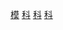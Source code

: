 {{Navbox
| name = 科威特君主
| title = {{flagicon|科威特}} [[科威特埃米爾|科威特君主]]
| state = {{{state|autocollapse}}}
| listclass = hlist
| image = [[File:Flag of Kuwait.svg|100px]]
| group1 = [[谢赫 (称号)|謝赫]]<br/>（1718年－1961年）
| list1 = {{link-en|薩巴赫一世·賓·賈比爾|Sabah I bin Jaber|薩巴赫一世}}{{to}}{{link-en|阿卜杜拉一世·薩巴赫|Abdullah I Al-Sabah|阿卜杜拉一世}}{{to}}{{link-en|賈比爾一世·薩巴赫|Jaber I Al-Sabah|賈比爾一世}}{{to}}{{link-en|薩巴赫二世·薩巴赫|Sabah II Al-Sabah|薩巴赫二世}}{{to}}{{link-en|阿卜杜拉二世·薩巴赫|Abdullah II Al-Sabah|阿卜杜拉二世}}{{to}}{{link-en|穆罕默德一世·薩巴赫|Muhammad Al-Sabah|穆罕默德一世}}{{to}}{{link-en|穆巴拉克·薩巴赫|Mubarak Al-Sabah|穆巴拉克一世}}{{to}}{{link-en|賈比爾二世·薩巴赫|Jaber II Al-Sabah|賈比爾二世}}{{to}}{{link-en|薩利姆一世·穆巴拉克·薩巴赫|Salim Al-Mubarak Al-Sabah|薩利姆一世}}{{to}}{{link-en|阿赫馬德一世·賈比爾·薩巴赫|Ahmad I Al-Jaber Al-Sabah|阿赫馬德一世}}{{to}}{{link-en|阿卜杜拉三世·薩利姆·薩巴赫|Abdullah III Al-Salim Al-Sabah|阿卜杜拉三世}}
| group2 = [[埃米爾]]<br/>（1961年－）
| list2 = {{link-en|阿卜杜拉三世·薩利姆·薩巴赫|Abdullah III Al-Salim Al-Sabah|阿卜杜拉三世}}{{to}}[[萨巴赫·萨利姆·萨巴赫|萨巴赫三世]]{{to}}[[贾比尔·艾哈迈德·萨巴赫|賈比爾三世]]{{to}}[[萨阿德·阿卜杜拉·萨利姆·萨巴赫|薩阿德一世]]{{to}}[[萨巴赫·艾哈迈德·贾比尔·萨巴赫|薩巴赫四世]]{{to}}[[纳瓦夫·艾哈迈德·贾比尔·萨巴赫|纳瓦夫]]
}}<noinclude>
{{collapsible option}}
[[Category:科威特埃米尔|模]]
[[Category:中東政治領袖模板|科]]
[[Category:亚洲国家元首导航模板|科]]
[[Category:国家元首导航模板|科]]
</noinclude>